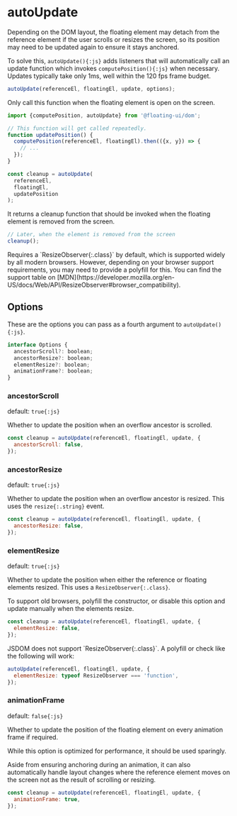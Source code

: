 # autoUpdate

Depending on the DOM layout, the floating element may detach from
the reference element if the user scrolls or resizes the screen,
so its position may need to be updated again to ensure it stays
anchored.

To solve this, `autoUpdate(){:js}` adds listeners that will
automatically call an update function which invokes
`computePosition(){:js}` when necessary. Updates typically take
only 1ms, well within the 120 fps frame budget.

```js
autoUpdate(referenceEl, floatingEl, update, options);
```

Only call this function when the floating element is open on the
screen.

```js /position/
import {computePosition, autoUpdate} from '@floating-ui/dom';

// This function will get called repeatedly.
function updatePosition() {
  computePosition(referenceEl, floatingEl).then(({x, y}) => {
    // ...
  });
}

const cleanup = autoUpdate(
  referenceEl,
  floatingEl,
  updatePosition
);
```

It returns a cleanup function that should be invoked when the
floating element is removed from the screen.

```js
// Later, when the element is removed from the screen
cleanup();
```

<Notice title="Browser support">
Requires a `ResizeObserver{:.class}` by default, which is supported widely by
all modern browsers. However, depending on your browser  support requirements, you may 
need to provide a polyfill for this. You can find the support table on [MDN](https://developer.mozilla.org/en-US/docs/Web/API/ResizeObserver#browser_compatibility).
</Notice>

## Options

These are the options you can pass as a fourth argument to
`autoUpdate(){:js}`.

```js
interface Options {
  ancestorScroll?: boolean;
  ancestorResize?: boolean;
  elementResize?: boolean;
  animationFrame?: boolean;
}
```

### ancestorScroll

default: `true{:js}`

Whether to update the position when an overflow ancestor is
scrolled.

```js
const cleanup = autoUpdate(referenceEl, floatingEl, update, {
  ancestorScroll: false,
});
```

### ancestorResize

default: `true{:js}`

Whether to update the position when an overflow ancestor is
resized. This uses the `resize{:.string}` event.

```js
const cleanup = autoUpdate(referenceEl, floatingEl, update, {
  ancestorResize: false,
});
```

### elementResize

default: `true{:js}`

Whether to update the position when either the reference or
floating elements resized. This uses a `ResizeObserver{:.class}`.

To support old browsers, polyfill the constructor, or disable
this option and update manually when the elements resize.

```js
const cleanup = autoUpdate(referenceEl, floatingEl, update, {
  elementResize: false,
});
```

<Notice type="note" title="Testing environments">
JSDOM does not support `ResizeObserver{:.class}`. A polyfill or check like the 
following will work:

<br />

```js
autoUpdate(referenceEl, floatingEl, update, {
  elementResize: typeof ResizeObserver === 'function',
});
```

</Notice>

### animationFrame

default: `false{:js}`

Whether to update the position of the floating element on every
animation frame if required.

While this option is optimized for performance, it should be used
sparingly.

Aside from ensuring anchoring during an animation, it can also
automatically handle layout changes where the reference element
moves on the screen not as the result of scrolling or resizing.

```js
const cleanup = autoUpdate(referenceEl, floatingEl, update, {
  animationFrame: true,
});
```
